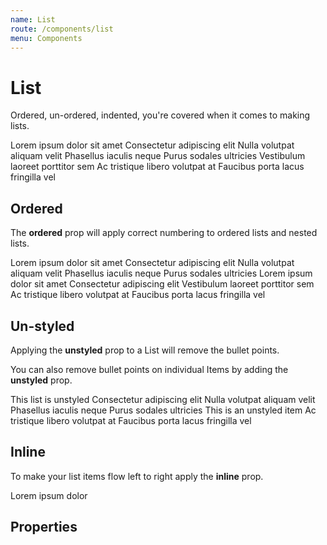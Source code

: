 ```yaml
---
name: List
route: /components/list
menu: Components
---
```



# List

Ordered, un-ordered, indented, you're covered when it comes to making lists.

<Playground>
    <List>
        <List.Item>Lorem ipsum dolor sit amet</List.Item>
        <List.Item>Consectetur adipiscing elit</List.Item>
        <List.Item>Nulla volutpat aliquam velit
            <List>
                <List.Item>Phasellus iaculis neque</List.Item>
                <List.Item>Purus sodales ultricies</List.Item>
                <List.Item>Vestibulum laoreet porttitor sem</List.Item>
                <List.Item>Ac tristique libero volutpat at</List.Item>
            </List>
        </List.Item>
        <List.Item>Faucibus porta lacus fringilla vel</List.Item>
    </List>
</Playground>

## Ordered
The **ordered** prop will apply correct numbering to ordered lists and nested lists.

<Playground>
    <List ordered>
        <List.Item>Lorem ipsum dolor sit amet</List.Item>
        <List.Item>Consectetur adipiscing elit</List.Item>
        <List.Item>Nulla volutpat aliquam velit
            <List ordered>
                <List.Item>Phasellus iaculis neque</List.Item>
                <List.Item>Purus sodales ultricies
                    <List ordered>
                        <List.Item>Lorem ipsum dolor sit amet</List.Item>
                        <List.Item>Consectetur adipiscing elit</List.Item>
                    </List>
                </List.Item>
                <List.Item>Vestibulum laoreet porttitor sem</List.Item>
                <List.Item>Ac tristique libero volutpat at</List.Item>
            </List>
        </List.Item>
        <List.Item>Faucibus porta lacus fringilla vel</List.Item>
    </List>
</Playground>

## Un-styled
Applying the **unstyled** prop to a List will remove the bullet points.

You can also remove bullet points on individual Items by adding the **unstyled** prop.

<Playground>
    <List unstyled>
        <List.Item>This list is unstyled</List.Item>
        <List.Item>Consectetur adipiscing elit</List.Item>
        <List.Item>Nulla volutpat aliquam velit
            <List>
                <List.Item>Phasellus iaculis neque</List.Item>
                <List.Item>Purus sodales ultricies</List.Item>
                <List.Item unstyled>This is an unstyled item</List.Item>
                <List.Item>Ac tristique libero volutpat at</List.Item>
            </List>
        </List.Item>
        <List.Item>Faucibus porta lacus fringilla vel</List.Item>
    </List>
</Playground>

## Inline
To make your list items flow left to right apply the **inline** prop.

<Playground>
    <List inline>
        <List.Item>Lorem</List.Item>
        <List.Item>ipsum</List.Item>
        <List.Item>dolor</List.Item>
    </List>
</Playground>

## Properties
<PropsTable of={List} />